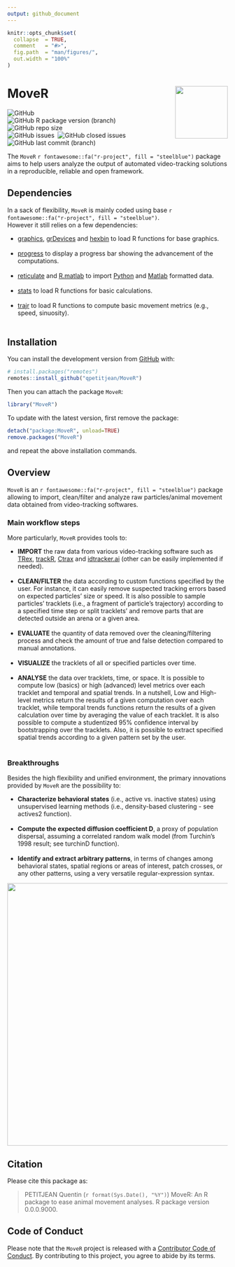 ```yaml
---
output: github_document
---
```


<!-- README.md is generated from README.Rmd. Please edit that file -->


```r
knitr::opts_chunk$set(
  collapse  = TRUE,
  comment   = "#>",
  fig.path  = "man/figures/",
  out.width = "100%"
)
```



MoveR <img src="man/figures/hexsticker.png" height="120" align="right"/>
=========================================================

<!-- badges: start -->
<img alt="GitHub" src="https://img.shields.io/github/license/qpetitjean/MoveR"><br />
<img alt="GitHub R package version (branch)" src="https://img.shields.io/github/r-package/v/qpetitjean/MoveR/MoveRV1?label=Package%20version"><br />
<img alt="GitHub repo size" src="https://img.shields.io/github/repo-size/qpetitjean/MoveR"><br />
<img alt="GitHub issues" src="https://img.shields.io/github/issues-raw/qpetitjean/MoveR">&nbsp;
<img alt="GitHub closed issues" src="https://img.shields.io/github/issues-closed-raw/qpetitjean/MoveR"><br />
<img alt="GitHub last commit (branch)" src="https://img.shields.io/github/last-commit/qpetitjean/MoveR/MoveRV1">
<!-- badges: end -->

The `MoveR` `r fontawesome::fa("r-project", fill = "steelblue")` package aims to help users analyze the output of automated video-tracking solutions in a reproducible, reliable and open framework.

## Dependencies

In a sack of flexibility, `MoveR` is mainly coded using base `r fontawesome::fa("r-project", fill = "steelblue")`.<br />
However it still relies on a few dependencies:<br />

<ul>
<li><a href="https://www.rdocumentation.org/packages/graphics/">graphics</a>, <a href="https://www.rdocumentation.org/packages/grDevices">grDevices</a> and <a href="https://www.rdocumentation.org/packages/hexbin">hexbin</a> to load R functions for base graphics.</li><br />
<li><a href="https://github.com/r-lib/progress">progress</a> to display a progress bar showing the advancement of the computations.</li><br />
<li><a href="https://www.rdocumentation.org/packages/reticulate">reticulate</a> and <a href="https://www.rdocumentation.org/packages/R.matlab">R.matlab</a> to import <a href="https://https://www.python.org/">Python</a> and <a href="https://mathworks.com/products/matlab.html">Matlab</a> formatted data.</li><br />
<li><a href="https://www.rdocumentation.org/packages/stats">stats</a> to load R functions for basic calculations.</li><br />
<li><a href="https://www.rdocumentation.org/packages/trajr">trajr</a> to load R functions to compute basic movement metrics (e.g., speed, sinuosity).</li><br />
</ul>

## Installation

You can install the development version from [GitHub](https://github.com/) with:

```r
# install.packages("remotes")
remotes::install_github("qpetitjean/MoveR")
```

Then you can attach the package `MoveR`:

```r
library("MoveR")
```
To update with the latest version, first remove the package:

```r
detach("package:MoveR", unload=TRUE)
remove.packages("MoveR")
```
and repeat the above installation commands.

## Overview

`MoveR` is an `r fontawesome::fa("r-project", fill = "steelblue")` package allowing to import, clean/filter and analyze raw particles/animal movement data obtained from video-tracking softwares.<br />

### Main workflow steps

More particularly, `MoveR` provides tools to:<br />

<ul>
<li><strong>IMPORT</strong> the raw data from various video-tracking software such as <a href="https://trex.run">TRex</a>, <a href="https://swarm-lab.github.io/trackR">trackR</a>, <a href="https://ctrax.sourceforge.net/">Ctrax</a> and <a href="https://idtrackerai.readthedocs.io/en/latest/">idtracker.ai</a> (other can be easily implemented if needed).</li><br />
<li><strong>CLEAN/FILTER</strong> the data according to custom functions specified by the user. For instance, it can easily remove suspected tracking errors based on expected particles' size or speed. It is also possible to sample particles' tracklets (i.e., a fragment of particle's trajectory) according to a specified time step or split tracklets' and remove parts that are detected outside an arena or a given area.</li><br />
<li><strong>EVALUATE</strong> the quantity of data removed over the cleaning/filtering process and check the amount of true and false detection compared to manual annotations.</li><br />
<li><strong>VISUALIZE</strong> the tracklets of all or specified particles over time.</li><br />
<li><strong>ANALYSE</strong> the data over tracklets, time, or space. It is possible to compute low (basics) or high (advanced) level metrics over each tracklet and temporal and spatial trends. In a nutshell, Low and High-level metrics return the results of a given computation over each tracklet, while temporal trends functions return the results of a given calculation over time by averaging the value of each tracklet. It is also possible to compute a studentized 95% confidence interval by bootstrapping over the tracklets. Also, it is possible to extract specified spatial trends according to a given pattern set by the user.</li><br />
</ul>
### Breakthroughs

Besides the high flexibility and unified environment, the primary innovations provided by `MoveR` are the possibility to:<br />

<ul>
<li><strong>Characterize behavioral states</strong> (i.e., active vs. inactive states) using unsupervised learning methods (i.e., density-based clustering - see actives2 function).</li><br />
<li><strong>Compute the expected diffusion coefficient D</strong>, a proxy of population dispersal, assuming a correlated random walk model (from Turchin's 1998 result; see turchinD function).</li><br />
<li><strong>Identify and extract arbitrary patterns</strong>, in terms of changes among behavioral states, spatial regions or areas of interest, patch crosses, or any other patterns, using a very versatile regular-expression syntax.</li> 
</ul>
<img src="man/figures/WorkFlowMoveR.png" height="600" text-align="center"/>

## Citation

Please cite this package as: 

> PETITJEAN Quentin (`r format(Sys.Date(), "%Y")`) MoveR: An R 
package to ease animal movement analyses. R package version 0.0.0.9000.


## Code of Conduct

Please note that the `MoveR` project is released with a 
[Contributor Code of Conduct](https://contributor-covenant.org/version/2/0/CODE_OF_CONDUCT.html). 
By contributing to this project, you agree to abide by its terms.
